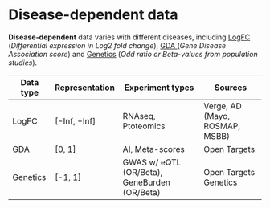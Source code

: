 # Disease-dependent data

**Disease-dependent** data varies with different diseases, including [LogFC](disease-dependent-data/logfc.mdx) (_Differential expression in Log2 fold change_), [GDA ](disease-dependent-data/gda.mdx)(_Gene Disease Association score_) and [Genetics](disease-dependent-data/genetics.mdx) (_Odd ratio or Beta-values from population studies_).

| Data type | Representation | Experiment types                             | Sources                        |
| --------- | -------------- | -------------------------------------------- | ------------------------------ |
| LogFC     | [-Inf, +Inf]   | RNAseq, Ptoteomics                           | Verge, AD (Mayo, ROSMAP, MSBB) |
| GDA       | [0, 1]         | AI, Meta-scores                              | Open Targets                   |
| Genetics  | [-1, 1]        | GWAS w/ eQTL (OR/Beta), GeneBurden (OR/Beta) | Open Targets Genetics          |

